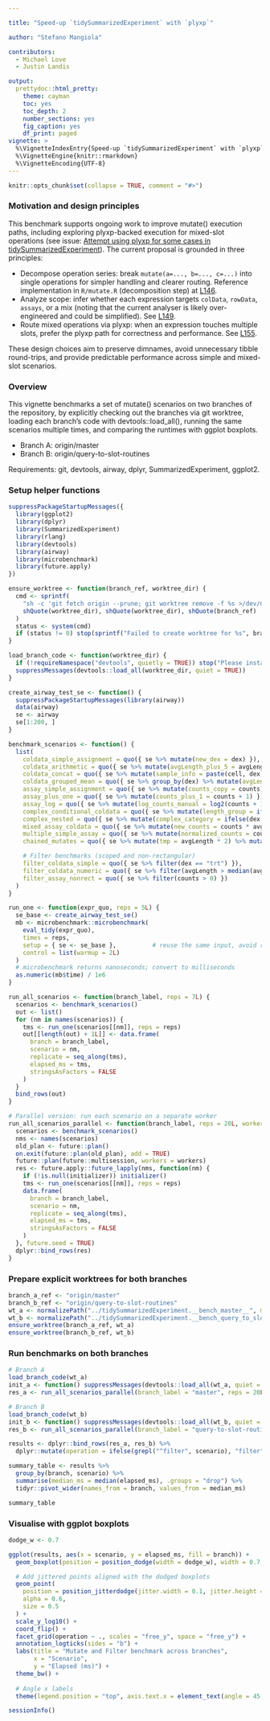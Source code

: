 ```yaml
---

title: "Speed-up `tidySummarizedExperiment` with `plyxp`"

author: "Stefano Mangiola"

contributors:
  - Michael Love
  - Justin Landis

output:
  prettydoc::html_pretty:
    theme: cayman
    toc: yes
    toc_depth: 2
    number_sections: yes
    fig_caption: yes
    df_print: paged
vignette: >
  %\VignetteIndexEntry{Speed-up `tidySummarizedExperiment` with `plyxp`}
  %\VignetteEngine{knitr::rmarkdown}
  %\VignetteEncoding{UTF-8}
---
```


```r
knitr::opts_chunk$set(collapse = TRUE, comment = "#>")
```

### Motivation and design principles

This benchmark supports ongoing work to improve mutate() execution paths, including exploring plyxp-backed execution for mixed-slot operations (see issue: [Attempt using plyxp for some cases in tidySummarizedExperiment](https://github.com/tidyomics/genomics-todos/issues/19)). The current proposal is grounded in three principles:

- Decompose operation series: break `mutate(a=..., b=..., c=...)` into single operations for simpler handling and clearer routing. Reference implementation in `R/mutate.R` (decomposition step) at [L146](https://github.com/tidyomics/tidySummarizedExperiment/blob/92072d71f9d3b9a82cfc5fdced8e52477c44d80f/R/mutate.R#L146).
- Analyze scope: infer whether each expression targets `colData`, `rowData`, `assays`, or a mix (noting that the current analyser is likely over-engineered and could be simplified). See [L149](https://github.com/tidyomics/tidySummarizedExperiment/blob/92072d71f9d3b9a82cfc5fdced8e52477c44d80f/R/mutate.R#L149).
- Route mixed operations via plyxp: when an expression touches multiple slots, prefer the plyxp path for correctness and performance. See [L155](https://github.com/tidyomics/tidySummarizedExperiment/blob/92072d71f9d3b9a82cfc5fdced8e52477c44d80f/R/mutate.R#L155).

These design choices aim to preserve dimnames, avoid unnecessary tibble round-trips, and provide predictable performance across simple and mixed-slot scenarios.

### Overview

This vignette benchmarks a set of mutate() scenarios on two branches of the repository, by explicitly checking out the branches via git worktree, loading each branch's code with devtools::load_all(), running the same scenarios multiple times, and comparing the runtimes with ggplot boxplots.

- Branch A: origin/master
- Branch B: origin/query-to-slot-routines

Requirements: git, devtools, airway, dplyr, SummarizedExperiment, ggplot2.

### Setup helper functions

```r
suppressPackageStartupMessages({
  library(ggplot2)
  library(dplyr)
  library(SummarizedExperiment)
  library(rlang)
  library(devtools)
  library(airway)
  library(microbenchmark)
  library(future.apply)
})

ensure_worktree <- function(branch_ref, worktree_dir) {
  cmd <- sprintf(
    "sh -c 'git fetch origin --prune; git worktree remove -f %s >/dev/null 2>&1 || true; git worktree add --detach %s %s'",
    shQuote(worktree_dir), shQuote(worktree_dir), shQuote(branch_ref)
  )
  status <- system(cmd)
  if (status != 0) stop(sprintf("Failed to create worktree for %s", branch_ref))
}

load_branch_code <- function(worktree_dir) {
  if (!requireNamespace("devtools", quietly = TRUE)) stop("Please install devtools to run this vignette.")
  suppressMessages(devtools::load_all(worktree_dir, quiet = TRUE))
}

create_airway_test_se <- function() {
  suppressPackageStartupMessages(library(airway))
  data(airway)
  se <- airway
  se[1:200, ]
}

benchmark_scenarios <- function() {
  list(
    coldata_simple_assignment = quo({ se %>% mutate(new_dex = dex) }),
    coldata_arithmetic = quo({ se %>% mutate(avgLength_plus_5 = avgLength + 5) }),
    coldata_concat = quo({ se %>% mutate(sample_info = paste(cell, dex, SampleName, sep = "_")) }),
    coldata_grouped_mean = quo({ se %>% group_by(dex) %>% mutate(avgLength_group_mean = mean(avgLength)) %>% ungroup() }),
    assay_simple_assignment = quo({ se %>% mutate(counts_copy = counts) }),
    assay_plus_one = quo({ se %>% mutate(counts_plus_1 = counts + 1) }),
    assay_log = quo({ se %>% mutate(log_counts_manual = log2(counts + 1)) }),
    complex_conditional_coldata = quo({ se %>% mutate(length_group = ifelse(avgLength > mean(avgLength), "longer", "shorter")) }),
    complex_nested = quo({ se %>% mutate(complex_category = ifelse(dex == "trt" & avgLength > mean(avgLength), "treated_long", ifelse(dex == "untrt", "untreated", "other"))) }),
    mixed_assay_coldata = quo({ se %>% mutate(new_counts = counts * avgLength) }),
    multiple_simple_assay = quo({ se %>% mutate(normalized_counts = counts / 1000, sqrt_counts = sqrt(counts)) }),
    chained_mutates = quo({ se %>% mutate(tmp = avgLength * 2) %>% mutate(flag = ifelse(tmp > mean(tmp), 1, 0)) }),

    # Filter benchmarks (scoped and non-rectangular)
    filter_coldata_simple = quo({ se %>% filter(dex == "trt") }),
    filter_coldata_numeric = quo({ se %>% filter(avgLength > median(avgLength)) }),
    filter_assay_nonrect = quo({ se %>% filter(counts > 0) })
  )
}

run_one <- function(expr_quo, reps = 5L) {
  se_base <- create_airway_test_se()
  mb <- microbenchmark::microbenchmark(
    eval_tidy(expr_quo),
    times = reps,
    setup = { se <- se_base },          # reuse the same input, avoid recreating inside the timed expr
    control = list(warmup = 2L)
  )
  # microbenchmark returns nanoseconds; convert to milliseconds
  as.numeric(mb$time) / 1e6
}

run_all_scenarios <- function(branch_label, reps = 7L) {
  scenarios <- benchmark_scenarios()
  out <- list()
  for (nm in names(scenarios)) {
    tms <- run_one(scenarios[[nm]], reps = reps)
    out[[length(out) + 1L]] <- data.frame(
      branch = branch_label,
      scenario = nm,
      replicate = seq_along(tms),
      elapsed_ms = tms,
      stringsAsFactors = FALSE
    )
  }
  bind_rows(out)
}

# Parallel version: run each scenario on a separate worker
run_all_scenarios_parallel <- function(branch_label, reps = 20L, workers = 1L, initializer = NULL) {
  scenarios <- benchmark_scenarios()
  nms <- names(scenarios)
  old_plan <- future::plan()
  on.exit(future::plan(old_plan), add = TRUE)
  future::plan(future::multisession, workers = workers)
  res <- future.apply::future_lapply(nms, function(nm) {
    if (!is.null(initializer)) initializer()
    tms <- run_one(scenarios[[nm]], reps = reps)
    data.frame(
      branch = branch_label,
      scenario = nm,
      replicate = seq_along(tms),
      elapsed_ms = tms,
      stringsAsFactors = FALSE
    )
  }, future.seed = TRUE)
  dplyr::bind_rows(res)
}
```

### Prepare explicit worktrees for both branches

```r
branch_a_ref <- "origin/master"
branch_b_ref <- "origin/query-to-slot-routines"
wt_a <- normalizePath("../tidySummarizedExperiment.__bench_master__", mustWork = FALSE)
wt_b <- normalizePath("../tidySummarizedExperiment.__bench_query_to_slot__", mustWork = FALSE)
ensure_worktree(branch_a_ref, wt_a)
ensure_worktree(branch_b_ref, wt_b)
```

### Run benchmarks on both branches

```r
# Branch A
load_branch_code(wt_a)
init_a <- function() suppressMessages(devtools::load_all(wt_a, quiet = TRUE))
res_a <- run_all_scenarios_parallel(branch_label = "master", reps = 20L, workers = 8L, initializer = init_a)

# Branch B
load_branch_code(wt_b)
init_b <- function() suppressMessages(devtools::load_all(wt_b, quiet = TRUE))
res_b <- run_all_scenarios_parallel(branch_label = "query-to-slot-routines", reps = 20L, workers = 1L, initializer = init_b)

results <- dplyr::bind_rows(res_a, res_b) %>%
  dplyr::mutate(operation = ifelse(grepl("^filter", scenario), "filter", "mutate"))

summary_table <- results %>%
  group_by(branch, scenario) %>%
  summarise(median_ms = median(elapsed_ms), .groups = "drop") %>%
  tidyr::pivot_wider(names_from = branch, values_from = median_ms)

summary_table
```

### Visualise with ggplot boxplots

```r
dodge_w <- 0.7

ggplot(results, aes(x = scenario, y = elapsed_ms, fill = branch)) +
  geom_boxplot(position = position_dodge(width = dodge_w), width = 0.7, outlier.shape = NA) +

  # Add jittered points aligned with the dodged boxplots
  geom_point(
    position = position_jitterdodge(jitter.width = 0.1, jitter.height = 0, dodge.width = dodge_w), 
    alpha = 0.6, 
    size = 0.5
  ) +
  scale_y_log10() + 
  coord_flip() +
  facet_grid(operation ~ ., scales = "free_y", space = "free_y") +
  annotation_logticks(sides = "b") +
  labs(title = "Mutate and Filter benchmark across branches",
       x = "Scenario",
       y = "Elapsed (ms)") +
  theme_bw() +
  
  # Angle x labels  
  theme(legend.position = "top", axis.text.x = element_text(angle = 45, hjust = 1))
```


```r
sessionInfo()
```
